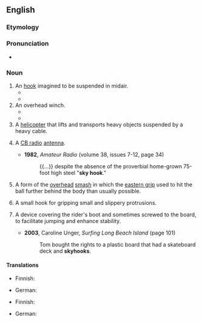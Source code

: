==English==

===Etymology===
{{compound|en|sky|hook}}

===Pronunciation===
* {{IPA|en|/ˈskaɪˌhʊk/}}

===Noun===
{{wikipedia}}
{{en-noun}}

# An [[hook]] imagined to be suspended in midair.
#* {{quote-book
|en
|year=1995
|title=Darwin's Dangerous Idea: Evolution and the Meanings of Life
|author={{w|Daniel Dennett}}
|isbn=0-684-80290-2
|page=80
|pageurl=http://books.google.com/books?id=FvRqtnpVotwC&pg=PA80&dq=skyhooks
|passage=Those who yearn for '''skyhooks''' call those who eagerly settle for cranes "reductionists", and they can often make reductionism seem philistine and heartless.
}}
#* {{quote-book
|en
|date=2012-06-19
|title=On the Origin of Tepees: The Evolution of Ideas (and Ourselves)
|author=Jonnie Hughes
|location=New York
|publisher=Free Press
|isbn=1439110247
|page=188
|pageurl=http://books.google.com/books?id=fA396xcLvQcC&pg=PA188&dq=skyhook
|passage=It wasn't a miraculous '''skyhook'''—no god was needed.
}}
# An overhead winch.
#* {{quote-journal
|en
|year=2009
|month=January
|author=Mike Brown
|title=The Art of Dismantling Your Restoration Project
|magazine=Walneck's Classic Cycle Trader
|page=109
|pageurl=http://books.google.com/books?id=AnunTPRQpf8C&pg=PA109&dq=skyhook
|passage=To each bolt attach a short length of chain and then run the individual chains to another large one that is run up to the '''skyhook''', which is nothing more than a ratchet cable winch held by an overhead rafter.
}}
#* {{quote-book
|en
|year=2013
|title=Jared's Song: Elrek's Rise
|author=Mike Ginns
|location=Bloomington, IN
|publisher={{w|AuthorHouse}}
|page=394
|pageurl=http://books.google.com/books?id=cSxuuC37fk0C&pg=PA394&dq=skyhook
|passage=Jeta stood with her knobbly fists on her hips watching the two of them Goo the cylinders to the '''skyhooks'''. Those were the invaluable little workhorses of the construction forces everywhere. A simple but powerful grav unit with a winch and a hook.
}}
# A [[helicopter]] that lifts and transports heavy objects suspended by a heavy cable.
# {{lb|en|slang}} A [[CB radio]] [[antenna]].
#* '''1982''', ''Amateur Radio'' (volume 38, issues 7-12, page 34)
#*: {{...}} despite the absence of the proverbial home-grown 75-foot high steel "'''sky hook'''."
# {{lb|en|tennis}} A form of the [[overhead]] [[smash]] in which the [[eastern grip]] used to hit the ball further behind the body than usually possible.
# {{lb|en|climbing}} A small hook for gripping small and slippery protrusions.
#: {{synonyms|en|bathook}}
# {{lb|en|board sports}} A device covering the rider's boot and sometimes screwed to the board, to facilitate jumping and enhance stability.
#* '''2003''', Caroline Unger, ''Surfing Long Beach Island'' (page 101)
#*: Tom bought the rights to a plastic board that had a skateboard deck and '''skyhooks'''.

====Translations====
{{trans-top|imaginary hook suspended in the air}}
* Finnish: {{t|fi|avaruuskoukku}}
{{trans-mid}}
* German: {{t|de|Skyhook|m}}
{{trans-bottom}}

{{trans-top|helicopter that lifts and transports heavy objects}}
* Finnish: {{t|fi|[[raskas]] [[kuljetushelikopteri]]}}
{{trans-mid}}
* German: {{t|de|Skyhook|m}}
{{trans-bottom}}